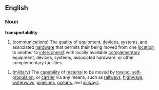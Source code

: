 ==English==
===Noun===
'''transportability'''
#([[communications]]) The [[quality]] of [[equipment]], [[device]]s, [[system]]s, and associated [[hardware]] that permits their being moved from one [[location]] to another to [[interconnect]] with locally available [[complementary]] equipment, devices, systems, associated hardware, or other complementary facilities. 

#([[military]]) The [[capability]] of [[material]] to be moved by [[towing]], [[self-propulsion]], or [[carrier]] via any means, such as [[railway]]s, [[highway]]s, [[waterway]]s, [[pipeline]]s, [[ocean]]s, and [[airway]]s.